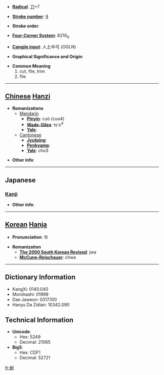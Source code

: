 * '''[[Wiktionary:Chinese radical index| Radical]]''': [[Wiktionary:Chinese radical index 刀|刀]]+7

* '''[[Wiktionary:Chinese total strokes index|Stroke number]]''': [[Wiktionary:Chinese total strokes index 9|9]]

* '''Stroke order''': 

* '''[[Wiktionary:Chinese four corner index|Four-Corner System]]''': 8210<sub>0</sub>

* '''[[Wiktionary:Chinese Cangjie index|Cangjie input]]''': 人土中弓 (OGLN)

* '''Graphical Significance and Origin''': 

* '''Common Meaning'''
*#cut, file, trim
*# file


----

== [[Chinese]] [[Hanzi]] ==

* '''Romanizations'''
** [[Mandarin]]
*** '''[[Pinyin]]''': cuò (cuo4)
*** '''[[Wade-Giles]]''': ts'o<sup>4</sup>
*** '''[[Yale]]''': 
**[[Cantonese]]
***'''[[Jyutping]]''':
***'''[[Penkyamp]]''': 
***'''[[Yale]]''': cho3

* '''Other info''': 

----

==Japanese==
===[[Kanji]]===
{{kanji|on readings=[[さ]] (sa)
|kun readings=[[くじく]] (kujiku), [[かどおとる]] (kadootoru)
}}

* '''Other info''':  

----

== [[Korean]] [[Hanja]] ==

* '''Pronunciation''': 좌

* '''Romanization'''
** '''[[The 2000 South Korean Revised Romanization|The 2000 South Korean Revised]]''': jwa
** '''[[McCune-Reischauer]]''': chwa

----

== Dictionary Information ==

* KangXi: 0140.040
* Morohashi: 01999
* Dae Jaweon: 0317.100
* Hanyu Da Zidian: 10342.090

== Technical Information ==

* '''Unicode''':
** Hex: 5249
** Decimal: 21065
* '''Big5''':
** Hex: CDF1
** Decimal: 52721

[[fr:剉]]